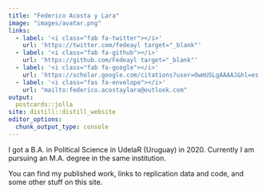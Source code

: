 ```yaml
---
title: "Federico Acosta y Lara"
image: "images/avatar.png"
links: 
  - label: '<i class="fab fa-twitter"></i>'
    url: 'https://twitter.com/fedeayl target="_blank"'
  - label: '<i class="fab fa-github"></i>'
    url: 'https://github.com/Fedeayl target="_blank"'
  - label: '<i class="fab fa-google"></i>'
    url: 'https://scholar.google.com/citations?user=OwmUSLgAAAAJ&hl=es target="_blank"'
  - label: '<i class="fas fa-envelope"></i>'
    url: "mailto:federico.acostaylara@outlook.com"
output:
  postcards::jolla
site: distill::distill_website
editor_options: 
  chunk_output_type: console
---
```



I got a B.A. in Political Science in UdelaR (Uruguay) in 2020. Currently I am pursuing an M.A. degree in the same institution. 

You can find my published work, links to replication data and code, and some other stuff on this site.
